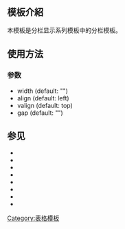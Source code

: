 <includeonly><!-- 在這裡加入模板的保護標識 --></includeonly>
<!-- 在本行下編輯模板說明 -->
== 模板介紹 ==
本模板是分栏显示系列模板中的分栏模板。

== 使用方法 ==
{{tl|col-begin}}
{{tl|col-break}}
{{tl|col-end}}

===参数===
* width (default: "")
* align (default: left)
* valign (default: top)
* gap (default: "")

==参见==
* {{tl|Col-begin}}
* {{tl|Col-break}}
* {{tl|Col-2}}
* {{tl|Col-3}}
* {{tl|Col-4}}
* {{tl|Col-5}}
* {{tl|Col-x}}
* {{tl|Col-end}}

[[Category:表格模板]]


<includeonly>
<!-- 本行下加入模板的分類 -->

<!-- 本行下加入模板的跨語言鏈接 -->

</includeonly>